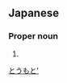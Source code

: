 ==Japanese==
{{ja-kanjitab|堂|本}}

===Proper noun===
{{ja-pos|proper|どうもと}}

# {{surname|lang=ja}}

[[Category:Japanese surnames|とうもと']]